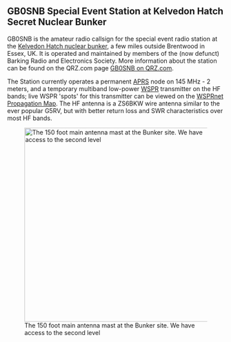 == GB0'''SNB'''  Special Event Station at Kelvedon Hatch '''S'''ecret '''N'''uclear '''B'''unker==

GB0SNB is the amateur radio callsign for the special event radio station at the [http://www.secretnuclearbunker.com Kelvedon Hatch nuclear bunker], a few miles outside Brentwood in Essex, UK. It is operated and maintained by members of the (now defunct) Barking Radio and Electronics Society. More information about the station can be found on the QRZ.com page [http://www.qrz.com/db/gb0snb GB0SNB on QRZ.com].

The Station currently operates a permanent [https://en.wikipedia.org/wiki/Automatic_Packet_Reporting_System APRS] node on 145 MHz - 2 meters, and a temporary multiband low-power [http://physics.princeton.edu/pulsar/K1JT/wspr.html WSPR] transmitter on the HF bands; live WSPR 'spots' for this transmitter can be viewed on the [http://wsprnet.org/drupal/wsprnet/map&band=All&callsign=gb0snb&latitude=20&longitude=20&minutes=600 WSPRnet Propagation Map]. The HF antenna is a ZS6BKW wire antenna similar to the ever popular G5RV, but with better return loss and SWR characteristics over most HF bands.

[[File:20120324_165813.jpg|thumb|left|450px|The 150 foot main antenna mast at the Bunker site. We have access to the second level]]